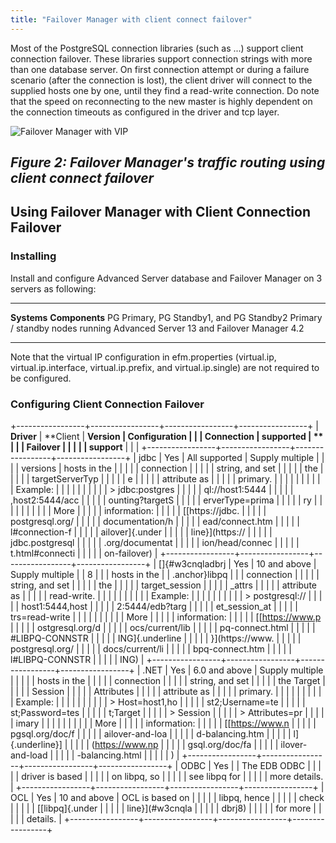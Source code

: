 ```yaml
---
title: "Failover Manager with client connect failover"
---
```


Most of the PostgreSQL connection libraries (such as \...) support
client connection failover. These libraries support connection strings
with more than one database server. On first connection attempt or
during a failure scenario (after the connection is lost), the client
driver will connect to the supplied hosts one by one, until they find a
read-write connection. Do note that the speed on reconnecting to the new
master is highly dependent on the connection timeouts as configured in
the driver and tcp layer.

![Failover Manager with VIP](/images/efm_with_vip.png)

*Figure 2: Failover Manager's traffic routing using client connect failover*
----------------------------------------------------------------------------


Using Failover Manager with Client Connection Failover 
-------------------------------------------------------

### Installing

Install and configure Advanced Server database and Failover Manager on 3
servers as following:

  ------------------------------------------ -----------------------------------------------------------------------------
  **Systems**                                **Components**
  PG Primary, PG Standby1, and PG Standby2   Primary / standby nodes running Advanced Server 13 and Failover Manager 4.2
  ------------------------------------------ -----------------------------------------------------------------------------

Note that the virtual IP configuration in efm.properties (virtual.ip,
virtual.ip.interface, virtual.ip.prefix, and virtual.ip.single) are not
required to be configured.

### Configuring Client Connection Failover

+-----------------+-----------------+-----------------+-----------------+
| **Driver**      | **Client        | **Version       | **Configuration |
|                 | Connection      | supported**     | **              |
|                 | Failover        |                 |                 |
|                 | support**       |                 |                 |
+-----------------+-----------------+-----------------+-----------------+
| jdbc            | Yes             | All supported   | Supply multiple |
|                 |                 | versions        | hosts in the    |
|                 |                 |                 | connection      |
|                 |                 |                 | string, and set |
|                 |                 |                 | the             |
|                 |                 |                 | targetServerTyp |
|                 |                 |                 | e               |
|                 |                 |                 | attribute as    |
|                 |                 |                 | primary.        |
|                 |                 |                 |                 |
|                 |                 |                 | Example:        |
|                 |                 |                 |                 |
|                 |                 |                 | > jdbc:postgres |
|                 |                 |                 | ql://host1:5444 |
|                 |                 |                 | ,host2:5444/acc |
|                 |                 |                 | ounting?targetS |
|                 |                 |                 | erverType=prima |
|                 |                 |                 | ry              |
|                 |                 |                 |                 |
|                 |                 |                 | More            |
|                 |                 |                 | information:    |
|                 |                 |                 | [[https://jdbc. |
|                 |                 |                 | postgresql.org/ |
|                 |                 |                 | documentation/h |
|                 |                 |                 | ead/connect.htm |
|                 |                 |                 | l\#connection-f |
|                 |                 |                 | ailover]{.under |
|                 |                 |                 | line}](https:// |
|                 |                 |                 | jdbc.postgresql |
|                 |                 |                 | .org/documentat |
|                 |                 |                 | ion/head/connec |
|                 |                 |                 | t.html#connecti |
|                 |                 |                 | on-failover)    |
+-----------------+-----------------+-----------------+-----------------+
| []{#w3cnqladbrj | Yes             | 10 and above    | Supply multiple |
| 8               |                 |                 | hosts in the    |
| .anchor}libpq   |                 |                 | connection      |
|                 |                 |                 | string, and set |
|                 |                 |                 | the             |
|                 |                 |                 | target\_session |
|                 |                 |                 | \_attrs         |
|                 |                 |                 | attribute as    |
|                 |                 |                 | read-write.     |
|                 |                 |                 |                 |
|                 |                 |                 | Example:        |
|                 |                 |                 |                 |
|                 |                 |                 | > postgresql:// |
|                 |                 |                 | host1:5444,host |
|                 |                 |                 | 2:5444/edb?targ |
|                 |                 |                 | et\_session\_at |
|                 |                 |                 | trs=read-write  |
|                 |                 |                 |                 |
|                 |                 |                 | More            |
|                 |                 |                 | information:    |
|                 |                 |                 | [[https://www.p |
|                 |                 |                 | ostgresql.org/d |
|                 |                 |                 | ocs/current/lib |
|                 |                 |                 | pq-connect.html |
|                 |                 |                 | \#LIBPQ-CONNSTR |
|                 |                 |                 | ING]{.underline |
|                 |                 |                 | }](https://www. |
|                 |                 |                 | postgresql.org/ |
|                 |                 |                 | docs/current/li |
|                 |                 |                 | bpq-connect.htm |
|                 |                 |                 | l#LIBPQ-CONNSTR |
|                 |                 |                 | ING)            |
+-----------------+-----------------+-----------------+-----------------+
| .NET            | Yes             | 6.0 and above   | Supply multiple |
|                 |                 |                 | hosts in the    |
|                 |                 |                 | connection      |
|                 |                 |                 | string, and set |
|                 |                 |                 | the Target      |
|                 |                 |                 | Session         |
|                 |                 |                 | Attributes      |
|                 |                 |                 | attribute as    |
|                 |                 |                 | primary.        |
|                 |                 |                 |                 |
|                 |                 |                 | Example:        |
|                 |                 |                 |                 |
|                 |                 |                 | > Host=host1,ho |
|                 |                 |                 | st2;Username=te |
|                 |                 |                 | st;Password=tes |
|                 |                 |                 | t;Target        |
|                 |                 |                 | > Session       |
|                 |                 |                 | > Attributes=pr |
|                 |                 |                 | imary           |
|                 |                 |                 |                 |
|                 |                 |                 | More            |
|                 |                 |                 | information:    |
|                 |                 |                 | [[https://www.n |
|                 |                 |                 | pgsql.org/doc/f |
|                 |                 |                 | ailover-and-loa |
|                 |                 |                 | d-balancing.htm |
|                 |                 |                 | l]{.underline}] |
|                 |                 |                 | (https://www.np |
|                 |                 |                 | gsql.org/doc/fa |
|                 |                 |                 | ilover-and-load |
|                 |                 |                 | -balancing.html |
|                 |                 |                 | )               |
+-----------------+-----------------+-----------------+-----------------+
| ODBC            | Yes             |                 | The EDB ODBC    |
|                 |                 |                 | driver is based |
|                 |                 |                 | on libpq, so    |
|                 |                 |                 | see libpq for   |
|                 |                 |                 | more details.   |
+-----------------+-----------------+-----------------+-----------------+
| OCL             | Yes             | 10 and above    | OCL is based on |
|                 |                 |                 | libpq, hence    |
|                 |                 |                 | check           |
|                 |                 |                 | [[libpq]{.under |
|                 |                 |                 | line}](#w3cnqla |
|                 |                 |                 | dbrj8)          |
|                 |                 |                 | for more        |
|                 |                 |                 | details.        |
+-----------------+-----------------+-----------------+-----------------+